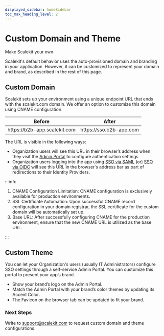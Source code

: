 ```yaml
---
displayed_sidebar: homeSidebar
toc_max_heading_level: 2
---
```


# Custom Domain and Theme

<Subtitle>Make Scalekit your own</Subtitle>

Scalekit's default behavior uses the auto-provisioned domain and branding in your application. However, it can be customized to represent your domain and brand, as described in the rest of this page.

## Custom Domain

Scalekit sets up your environment using a unique endpoint URL that ends with the <SimpleCode>scalekit.com</SimpleCode> domain. We offer an option to customize this domain using CNAME configuration.

| Before                                                            | After                                                        |
| ----------------------------------------------------------------- | ------------------------------------------------------------ |
| <SimpleCode> https:<span></span>//b2b-app.scalekit.com </SimpleCode> | <SimpleCode> https:<span></span>//sso.b2b-app.com </SimpleCode> |

The URL is visible in the following ways:

- Organization users will see this URL in their browser’s address when they visit the [Admin Portal](/sso/quickstart-admin-portal) to configure authentication settings.
- Organization users logging into the app using [SSO via SAML](/integrations/saml) (or) [SSO via OIDC](/integrations/oidc) will see this URL in the browser's address bar as part of redirections to their Identity Providers.

:::info

1. CNAME Configuration Limitation: CNAME configuration is exclusively available for production environments.
2. SSL Certificate Automation: Upon successful CNAME record configuration in your domain registrar, the SSL certificate for the custom domain will be automatically set up.
3. Base URL: After successfully configuring CNAME for the production environment, ensure that the new CNAME URL is utilized as the base URL.

:::

## Custom Theme

You can let your Organization's users (usually IT Administrators) configure SSO settings through a self-service Admin Portal. You can customize this portal to present your app’s brand.

- Show your brand’s logo on the Admin Portal.
- Match the Admin Portal with your brand’s color themes by updating its Accent Color.
- The Favicon on the browser tab can be updated to fit your brand.

### Next Steps

Write to support@scalekit.com to request custom domain and theme configurations.
